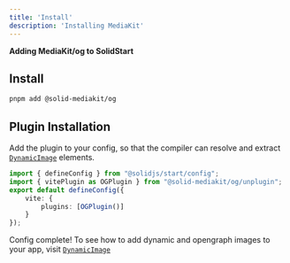 ```yaml
---
title: 'Install'
description: 'Installing MediaKit'
---
```


**Adding MediaKit/og to SolidStart**

## Install

```sh
pnpm add @solid-mediakit/og
```

## Plugin Installation

Add the plugin to your config, so that the compiler can resolve and extract [`DynamicImage`](../dynamic-image) elements.

```ts
import { defineConfig } from "@solidjs/start/config";
import { vitePlugin as OGPlugin } from "@solid-mediakit/og/unplugin";
export default defineConfig({
    vite: {
        plugins: [OGPlugin()]
    }
});
```

Config complete! To see how to add dynamic and opengraph images to your app, visit [`DynamicImage`](../dynamic-image)

